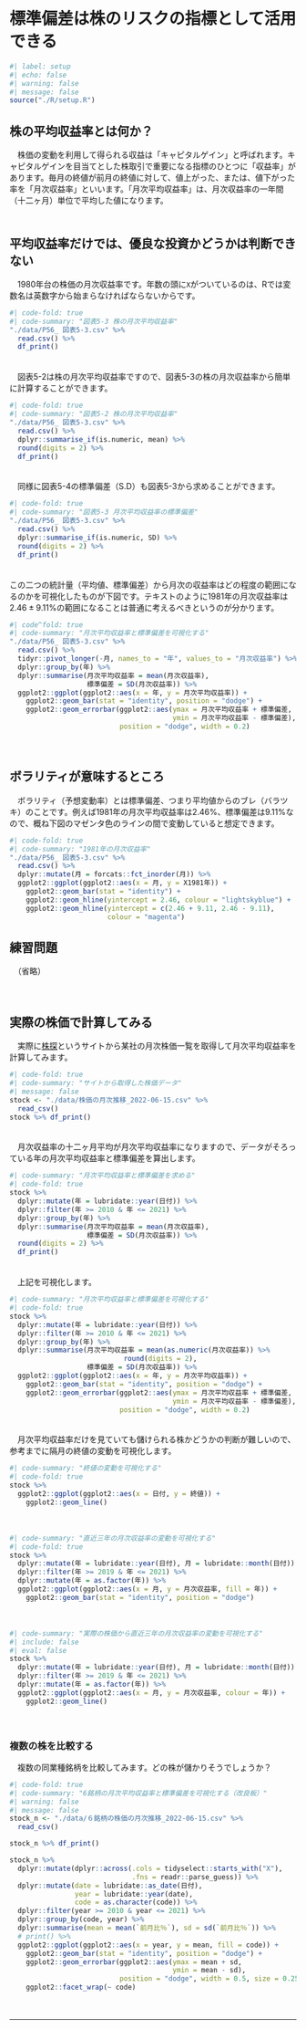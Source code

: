 # 標準偏差は株のリスクの指標として活用できる
```r
#| label: setup
#| echo: false
#| warning: false
#| message: false
source("./R/setup.R")
```

## 株の平均収益率とは何か？

　株価の変動を利用して得られる収益は「キャピタルゲイン」と呼ばれます。キャピタルゲインを目当てとした株取引で重要になる指標のひとつに「収益率」があります。毎月の終値が前月の終値に対して、値上がった、または、値下がった率を「月次収益率」といいます。「月次平均収益率」は、月次収益率の一年間（十二ヶ月）単位で平均した値になります。  
　  

## 平均収益率だけでは、優良な投資かどうかは判断できない
　1980年台の株価の月次収益率です。年数の頭に`X`がついているのは、Rでは変数名は英数字から始まらなければならないからです。
```r
#| code-fold: true
#| code-summary: "図表5-3 株の月次平均収益率"
"./data/P56_ 図表5-3.csv" %>% 
  read.csv() %>% 
  df_print()
```

　  
　図表5-2は株の月次平均収益率ですので、図表5-3の株の月次収益率から簡単に計算することができます。
```r
#| code-fold: true
#| code-summary: "図表5-2 株の月次平均収益率"
"./data/P56_ 図表5-3.csv" %>% 
  read.csv() %>% 
  dplyr::summarise_if(is.numeric, mean) %>% 
  round(digits = 2) %>% 
  df_print()
```
　  
　同様に図表5-4の標準偏差（S.D）も図表5-3から求めることができます。
```r
#| code-fold: true
#| code-summary: "図表5-3 月次平均収益率の標準偏差"
"./data/P56_ 図表5-3.csv" %>% 
  read.csv() %>% 
  dplyr::summarise_if(is.numeric, SD) %>% 
  round(digits = 2) %>% 
  df_print()
```
　  
この二つの統計量（平均値、標準偏差）から月次の収益率はどの程度の範囲になるのかを可視化したものが下図です。テキストのように1981年の月次収益率は$2.46 \pm 9.11\%$の範囲になることは普通に考えるべきというのが分かります。
```r
#| code^fold: true
#| code-summary: "月次平均収益率と標準偏差を可視化する"
"./data/P56_ 図表5-3.csv" %>% 
  read.csv() %>% 
  tidyr::pivot_longer(-月, names_to = "年", values_to = "月次収益率") %>% 
  dplyr::group_by(年) %>% 
  dplyr::summarise(月次平均収益率 = mean(月次収益率),
                   標準偏差 = SD(月次収益率)) %>% 
  ggplot2::ggplot(ggplot2::aes(x = 年, y = 月次平均収益率)) + 
    ggplot2::geom_bar(stat = "identity", position = "dodge") + 
    ggplot2::geom_errorbar(ggplot2::aes(ymax = 月次平均収益率 + 標準偏差,
                                        ymin = 月次平均収益率 - 標準偏差),
                           position = "dodge", width = 0.2)
```

　  

## ボラリティが意味するところ
　ボラリティ（予想変動率）とは標準偏差、つまり平均値からのブレ（バラツキ）のことです。例えば1981年の月次平均収益率は$2.46\%$、標準偏差は$9.11\%$なので、概ね下図のマゼンタ色のラインの間で変動していると想定できます。
```r
#| code-fold: true
#| code-summary: "1981年の月次収益率"
"./data/P56_ 図表5-3.csv" %>% 
  read.csv() %>% 
  dplyr::mutate(月 = forcats::fct_inorder(月)) %>% 
  ggplot2::ggplot(ggplot2::aes(x = 月, y = X1981年)) + 
    ggplot2::geom_bar(stat = "identity") + 
    ggplot2::geom_hline(yintercept = 2.46, colour = "lightskyblue") + 
    ggplot2::geom_hline(yintercept = c(2.46 + 9.11, 2.46 - 9.11),
                        colour = "magenta")
```

   

## 練習問題 {.unnumbered}

　（省略）

　  

## 実際の株価で計算してみる {.unnumbered}
　実際に[株探](https://kabutan.jp/)というサイトから某社の月次株価一覧を取得して月次平均収益率を計算してみます。  
```r
#| code-fold: true
#| code-summary: "サイトから取得した株価データ"
#| message: false
stock <- "./data/株価の月次推移_2022-06-15.csv" %>% 
  read_csv()
stock %>% df_print()
```

　  
　月次収益率の十二ヶ月平均が月次平均収益率になりますので、データがそろっている年の月次平均収益率と標準偏差を算出します。
```r
#| code-summary: "月次平均収益率と標準偏差を求める"
#| code-fold: true
stock %>% 
  dplyr::mutate(年 = lubridate::year(日付)) %>% 
  dplyr::filter(年 >= 2010 & 年 <= 2021) %>% 
  dplyr::group_by(年) %>% 
  dplyr::summarise(月次平均収益率 = mean(月次収益率),
                   標準偏差 = SD(月次収益率)) %>% 
  round(digits = 2) %>% 
  df_print()
```

　  
　上記を可視化します。
```r
#| code-summary: "月次平均収益率と標準偏差を可視化する"
#| code-fold: true
stock %>% 
  dplyr::mutate(年 = lubridate::year(日付)) %>% 
  dplyr::filter(年 >= 2010 & 年 <= 2021) %>% 
  dplyr::group_by(年) %>% 
  dplyr::summarise(月次平均収益率 = mean(as.numeric(月次収益率)) %>% 
                            round(digits = 2),
                   標準偏差 = SD(月次収益率)) %>% 
  ggplot2::ggplot(ggplot2::aes(x = 年, y = 月次平均収益率)) + 
    ggplot2::geom_bar(stat = "identity", position = "dodge") + 
    ggplot2::geom_errorbar(ggplot2::aes(ymax = 月次平均収益率 + 標準偏差,
                                        ymin = 月次平均収益率 - 標準偏差),
                           position = "dodge", width = 0.2)
```

　  
　月次平均収益率だけを見ていても儲けられる株かどうかの判断が難しいので、参考までに隔月の終値の変動を可視化します。
```r
#| code-summary: "終値の変動を可視化する"
#| code-fold: true
stock %>% 
  ggplot2::ggplot(ggplot2::aes(x = 日付, y = 終値)) + 
    ggplot2::geom_line()
```

　  

```r
#| code-summary: "直近三年の月次収益率の変動を可視化する"
#| code-fold: true
stock %>% 
  dplyr::mutate(年 = lubridate::year(日付), 月 = lubridate::month(日付)) %>% 
  dplyr::filter(年 >= 2019 & 年 <= 2021) %>% 
  dplyr::mutate(年 = as.factor(年)) %>% 
  ggplot2::ggplot(ggplot2::aes(x = 月, y = 月次収益率, fill = 年)) +
    ggplot2::geom_bar(stat = "identity", position = "dodge")
```

　  

```r
#| code-summary: "実際の株価から直近三年の月次収益率の変動を可視化する"
#| include: false
#| eval: false
stock %>% 
  dplyr::mutate(年 = lubridate::year(日付), 月 = lubridate::month(日付)) %>% 
  dplyr::filter(年 >= 2019 & 年 <= 2021) %>% 
  dplyr::mutate(年 = as.factor(年)) %>% 
  ggplot2::ggplot(ggplot2::aes(x = 月, y = 月次収益率, colour = 年)) +
    ggplot2::geom_line()
```

　  

### 複数の株を比較する
　複数の同業種銘柄を比較してみます。どの株が儲かりそうでしょうか？
```r
#| code-fold: true
#| code-summary: "6銘柄の月次平均収益率と標準偏差を可視化する（改良板）"
#| warning: false
#| message: false
stock_n <- "./data/６銘柄の株価の月次推移_2022-06-15.csv" %>% 
  read_csv()

stock_n %>% df_print()

stock_n %>% 
  dplyr::mutate(dplyr::across(.cols = tidyselect::starts_with("X"),
                              .fns = readr::parse_guess)) %>% 
  dplyr::mutate(date = lubridate::as_date(日付),
                year = lubridate::year(date),
                code = as.character(code)) %>% 
  dplyr::filter(year >= 2010 & year <= 2021) %>% 
  dplyr::group_by(code, year) %>% 
  dplyr::summarise(mean = mean(`前月比％`), sd = sd(`前月比％`)) %>% 
  # print() %>% 
  ggplot2::ggplot(ggplot2::aes(x = year, y = mean, fill = code)) + 
    ggplot2::geom_bar(stat = "identity", position = "dodge") + 
    ggplot2::geom_errorbar(ggplot2::aes(ymax = mean + sd,
                                        ymin = mean - sd),
                           position = "dodge", width = 0.5, size = 0.25) + 
    ggplot2::facet_wrap(~ code)
```

　  

---
